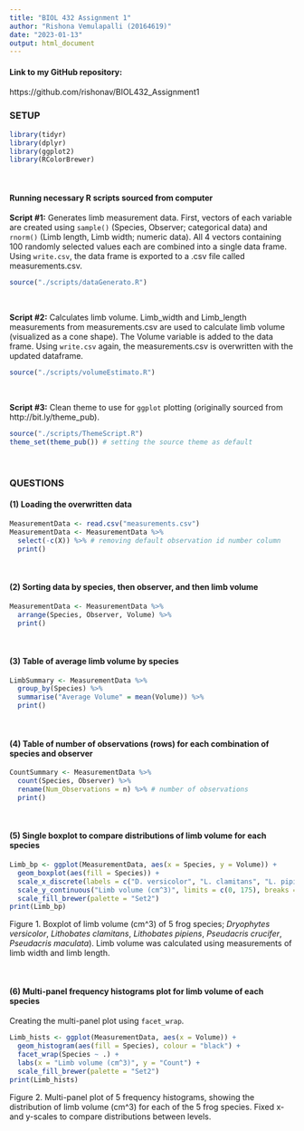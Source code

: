 ```yaml
---
title: "BIOL 432 Assignment 1"
author: "Rishona Vemulapalli (20164619)"
date: "2023-01-13"
output: html_document
---
```


#### Link to my GitHub repository:
https://github.com/rishonav/BIOL432_Assignment1

### SETUP
```r
library(tidyr)
library(dplyr)
library(ggplot2)
library(RColorBrewer)
```

<br>

#### Running necessary R scripts sourced from computer

**Script #1:** Generates limb measurement data. First, vectors of each variable are created using `sample()` (Species, Observer; categorical data) and `rnorm()` (Limb length, Limb width; numeric data). All 4 vectors containing 100 randomly selected values each are combined into a single data frame. Using `write.csv`, the data frame is exported to a .csv file called measurements.csv. 
```r
source("./scripts/dataGenerato.R") 
```

<br>

**Script #2:** Calculates limb volume. Limb_width and Limb_length measurements from measurements.csv are used to calculate limb volume (visualized as a cone shape). The Volume variable is added to the data frame. Using `write.csv` again, the measurements.csv is overwritten with the updated dataframe.  
```r
source("./scripts/volumeEstimato.R")
```

<br>

**Script #3:** Clean theme to use for `ggplot` plotting (originally sourced from http://bit.ly/theme_pub). 
```r
source("./scripts/ThemeScript.R") 
theme_set(theme_pub()) # setting the source theme as default
```

<br>

### QUESTIONS 

#### (1) Loading the overwritten data

```r
MeasurementData <- read.csv("measurements.csv")
MeasurementData <- MeasurementData %>% 
  select(-c(X)) %>% # removing default observation id number column
  print()
```

<br>

#### (2) Sorting data by species, then observer, and then limb volume

```r
MeasurementData <- MeasurementData %>%
  arrange(Species, Observer, Volume) %>%
  print()
```

<br>

#### (3) Table of average limb volume by species

```r
LimbSummary <- MeasurementData %>%
  group_by(Species) %>%
  summarise("Average Volume" = mean(Volume)) %>%
  print()
```

<br>

#### (4) Table of number of observations (rows) for each combination of species and observer

```r
CountSummary <- MeasurementData %>%
  count(Species, Observer) %>%
  rename(Num_Observations = n) %>% # number of observations
  print()
```

<br>

#### (5) Single boxplot to compare distributions of limb volume for each species

```r
Limb_bp <- ggplot(MeasurementData, aes(x = Species, y = Volume)) +
  geom_boxplot(aes(fill = Species)) +
  scale_x_discrete(labels = c("D. versicolor", "L. clamitans", "L. pipiens", "P. crucifer", "P. maculata")) +
  scale_y_continuous("Limb volume (cm^3)", limits = c(0, 175), breaks = c(0, 25, 50, 75, 100, 125, 150, 175)) +
  scale_fill_brewer(palette = "Set2")
print(Limb_bp)
```

Figure 1. Boxplot of limb volume (cm^3) of 5 frog species; *Dryophytes versicolor*, *Lithobates clamitans*, *Lithobates pipiens*, *Pseudacris crucifer*, *Pseudacris maculata*). Limb volume was calculated using measurements of limb width and limb length. 

<br>

#### (6) Multi-panel frequency histograms plot for limb volume of each species

Creating the multi-panel plot using `facet_wrap`. 
```r
Limb_hists <- ggplot(MeasurementData, aes(x = Volume)) +
  geom_histogram(aes(fill = Species), colour = "black") +
  facet_wrap(Species ~ .) +
  labs(x = "Limb volume (cm^3)", y = "Count") +
  scale_fill_brewer(palette = "Set2")
print(Limb_hists)
```

Figure 2. Multi-panel plot of 5 frequency histograms, showing the distribution of limb volume (cm^3) for each of the 5 frog species. Fixed x- and y-scales to compare distributions between levels.   
